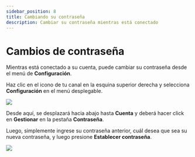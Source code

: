---
sidebar_position: 8
title: Cambiando su contraseña
description: Cambiar su contraseña mientras está conectado
---

# Cambios de contraseña

Mientras está conectado a su cuenta, puede cambiar su contraseña desde el menú de **Configuración**.

Haz clic en el icono de tu canal en la esquina superior derecha y selecciona **Configuración** en el menú desplegable.

![](https://i.imgur.com/U98y9kB.png)

Desde aquí, se desplazará hacia abajo hasta **Cuenta** y deberá hacer click en **Gestionar** en la pestaña **Contraseña**.

Luego, simplemente ingrese su contraseña anterior, cuál desea que sea su nueva contraseña, y luego presione **Establecer contraseña**.

![](https://i.imgur.com/jYKHx7h.png)